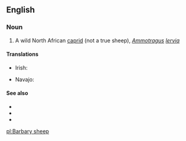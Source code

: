 ==English==

===Noun===
{{en-noun|sg=[[Barbary]] [[sheep]]|Barbary sheep}}

# A wild North African [[caprid]] (not a true sheep), ''[[Ammotragus]] [[lervia]]''

====Translations====
{{trans-top}}
* Irish: {{t|ga|caora Bharbarach|f}}
{{trans-mid}}
* Navajo: {{tø|nv|Łizhiní Bikéyahdę́ę́ʼ tsétah dibé}}
{{trans-bottom}}

====See also====
* {{pedialite}}
* {{specieslite|Ammotragus lervia}}
* {{commonslite|Category:Ammotragus lervia}}

[[pl:Barbary sheep]]